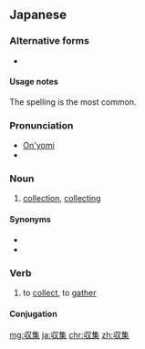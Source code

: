 {{also|收集}}
==Japanese==
{{ja-kanjitab|しゅう|しゅう|yomi=on}}

===Alternative forms===
* {{l|ja|蒐集}}

====Usage notes====
The {{lang|ja|収集}} spelling is the most common.

===Pronunciation===
* [[音読み|On'yomi]]
* {{IPA|lang=ja|[ɕʲɯᵝːɕʲɯᵝː]}}

===Noun===
{{ja-noun|しゅうしゅう|hhira=しうしふ}}

# [[collection]], [[collecting]]

====Synonyms====
* {{l|ja|集積|tr=shūseki}}
* {{l|ja|聚積|tr=jushaku}}

===Verb===
{{ja-verb-suru|tr=trans|しゅうしゅう|hhira=しうしふ}}

# to [[collect]], to [[gather]]

====Conjugation====
{{ja-suru|しゅうしゅう}}

[[mg:収集]]
[[ja:収集]]
[[chr:収集]]
[[zh:収集]]